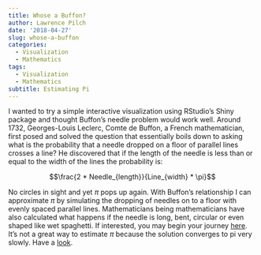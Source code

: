 ```yaml
---
title: Whose a Buffon?
author: Lawrence Pilch
date: '2018-04-27'
slug: whose-a-buffon
categories:
  - Visualization
  - Mathematics
tags:
  - Visualization
  - Mathematics
subtitle: Estimating Pi
---
```


I wanted to try a simple interactive visualization using RStudio’s Shiny package and thought Buffon’s needle problem would work well. Around 1732, Georges-Louis Leclerc, Comte de Buffon, a French mathematician, first posed and solved the question that essentially boils down to asking what is the probability that a needle dropped on a floor of parallel lines crosses a line? He discovered that if the length of the needle is less than or equal to the width of the lines the probability is:

$$\frac{2 * Needle_{length}}{Line_{width} * \pi}$$

No circles in sight and yet $\pi$ pops up again. With Buffon’s relationship I can approximate $\pi$ by simulating the dropping of needles on to a floor with evenly spaced parallel lines. Mathematicians being mathematicians have also calculated what happens if the needle is long, bent, circular or even shaped like wet spaghetti. If interested, you may begin your journey [here](http://datagenetics.com/blog/may42015/index.html). It's not a great way to estimate $\pi$ because the solution converges to pi very slowly. Have a [look](https://ixodid.shinyapps.io/needle_shiny_functions/). 


